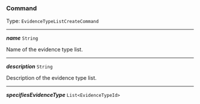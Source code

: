 


### Command

Type: `EvidenceTypeListCreateCommand`

---

***name*** `String`

Name of the evidence type list.



---

***description*** `String`

Description of the evidence type list.



---

***specifiesEvidenceType*** `List<EvidenceTypeId>`
